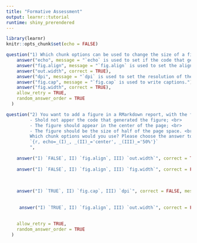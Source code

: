 ```yaml
---
title: "Formative Assessment"
output: learnr::tutorial
runtime: shiny_prerendered
---
```


```r
library(learnr)
knitr::opts_chunk$set(echo = FALSE)
```


```r
question("1) Which chunk options can be used to change the size of a figure?",
    answer("echo", message = "`echo` is used to set if the code that generates the figure should appear in the output."),
    answer("fig.align", message = "`fig.align` is used to set the alignment of the figure."),
    answer("out.width", correct = TRUE),
    answer("dpi", message = "`dpi` is used to set the resolution of the figure."),
    answer("fig.cap", message = "`fig.cap` is used to write captions."),
    answer("fig.width", correct = TRUE),
    allow_retry = TRUE,
    random_answer_order = TRUE
  )

```

```r
question("2) You want to add a figure in a RMarkdown report, with the following properties: <Br>
         - Shold not apper the code that generated the figure; <br>
         - The figure should appear in the center of the page; <br>
         - The figure should be the size of half of the page space. <br>
         Which chunk options would you use? Please choose the answer to fill the gaps: <br>
         `{r, echo=_(I)_, _(II)_='center', _(III)_='50%'}`
         ",
         
    answer("I) `FALSE`, II) `fig.align`, III) `out.width`", correct = TRUE, message = "> <i class='fas fa-check'></i> Awesome! All the options were right!"),     
    
    answer("I) `FALSE`, II) `fig.align`, III) `fig.width`", correct = FALSE, message = "> I) <i class='fas fa-check'></i> `echo=FALSE` <br> II) <i class='fas fa-check'></i> ` fig.align='center'` <br> III) <i class='fas fa-exclamation'></i> To set the size of a figure relative to the size of the page, `out.width` can be used. `fig.width` can be used to set the size in inches."),        
 
    
    
    answer("I) `TRUE`, II) `fig.cap`, III) `dpi`", correct = FALSE, message = "> I) <i class='fas fa-exclamation'></i> Using this chunk options, the code that generates the figure will show in your report. If `echo=FALSE` is used, the code won't show. <br> II) <i class='fas fa-exclamation'></i> `fig.cap` is used to set a caption for the figure. To set the alignment of the figure, `fig.align` can be used.<BR> III) <i class='fas fa-exclamation'></i> `dpi` is used to set the resolution of the image. To set the size of a figure relative to the size of the page, `out.width` can be used. <BR>"),    
   
    
     answer("I) `TRUE`, II) `fig.align`, III) `out.width`", correct = FALSE, message = "> I) <i class='fas fa-exclamation'></i> Using this chunk options, the code that generates the figure will show in your report. If `echo=FALSE` is used, the code won't show. <br> II) <i class='fas fa-check'></i> ` fig.align='center'` <br> III) <i class='fas fa-check'></i> `out.width='50%'` "),     
    
    
    allow_retry = TRUE,
    random_answer_order = TRUE
  )
```

<!-- inicio font awesome -->
<script src="https://kit.fontawesome.com/1f72d6921a.js" crossorigin="anonymous"></script>
<!-- final font awesome -->

